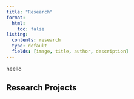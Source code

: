 ```yaml
---
title: "Research"
format:
  html:
    toc: false
listing: 
  contents: research
  type: default
  fields: [image, title, author, description]
---
```


heello

## Research Projects

